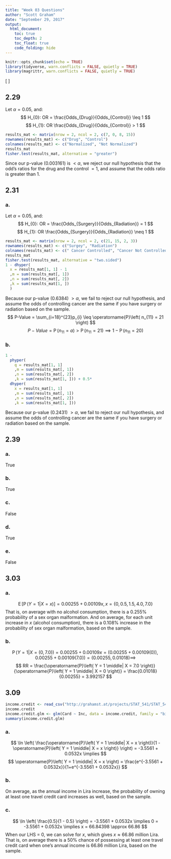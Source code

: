 ```yaml
---
title: "Week 03 Questions"
author: "Scott Graham"
date: "September 29, 2017"
output:
  html_document:
    toc: true
    toc_depth: 2
    toc_float: true
    code_folding: hide
---
```


```r
knitr::opts_chunk$set(echo = TRUE)
library(tidyverse, warn.conflicts = FALSE, quietly = TRUE)
library(magrittr, warn.conflicts = FALSE, quietly = TRUE)
```
\[
  \newcommand{\Prob}{\operatorname{P}}
  \newcommand{\E}{\operatorname{E}}
  \newcommand{\Var}{\operatorname{Var}}
  \newcommand{\Cov}{\operatorname{Cov}}
  \newcommand{\se}{\operatorname{se}}
  \newcommand{\re}{\operatorname{re}}
  \newcommand{\ybar}{{\overline{Y}}}
  \newcommand{\phat}{{\hat{p}}}
  \newcommand{\that}{{\hat{T}}}
  \newcommand{\med}{{\tilde{Y}}}
\]

## 2.29
Let $\alpha=0.05$, and:
$$
  H_{0}: OR = \frac{Odds_{Drug}}{Odds_{Control}} \leq 1
$$
$$
  H_{1}: OR \frac{Odds_{Drug}}{Odds_{Control}} > 1
$$
```r
results_mat <- matrix(nrow = 2, ncol = 2, c(7, 0, 8, 15))
rownames(results_mat) <- c("Drug", "Control")
colnames(results_mat) <- c("Normalized", "Not Normalized")
results_mat
fisher.test(results_mat, alternative = "greater")
```
Since our p-value (0.003161) is $<\alpha$, we reject our null hypothesis that the odd's ratios for the drug and the control $=1$, and assume that the odds ratio is greater than 1.


## 2.31
### a.
Let $\alpha=0.05$, and:
$$
  H_{0}: OR = \frac{Odds_{Surgery}}{Odds_{Radiation}} = 1
$$
$$
  H_{1}: OR \frac{Odds_{Surgery}}{Odds_{Radiation}} \neq 1
$$
```r
results_mat <- matrix(nrow = 2, ncol = 2, c(21, 15, 2, 3))
rownames(results_mat) <- c("Surgey", "Radiation")
colnames(results_mat) <- c(" Cancer Controlled", "Cancer Not Controlled")
results_mat
fisher.test(results_mat, alternative = "two.sided")
1 - dhyper(
  x = results_mat[1, 1] - 1
  ,m = sum(results_mat[, 1])
  ,n = sum(results_mat[, 2])
  ,k = sum(results_mat[1, ])
  )
```
Because our p-value (0.6384) $>\alpha$, we fail to reject our null hypothesis, and assume the odds of controlling cancer are the same if you have surgery or radiation based on the sample.
$$
  P-Value = 
  \sum_{i=18}^{23}p_{i} \leq
  \Prob\left( n_{11} = 21 \right)
$$
$$
  P-Value =
  \Prob\left( n_{11} = a \right) >
  \Prob\left( n_{11} = 21 \right) \implies
  1 - \Prob\left( n_{11} = 20 \right)
$$

### b.
```r
1 -
  phyper(
    q = results_mat[1, 1]
    ,m = sum(results_mat[, 1])
    ,n = sum(results_mat[, 2])
    ,k = sum(results_mat[1, ])) + 0.5*
  dhyper(
    x = results_mat[1, 1]
    ,m = sum(results_mat[, 1])
    ,n = sum(results_mat[, 2])
    ,k = sum(results_mat[1, ]))
```
Because our p-value (0.2431) $>\alpha$, we fail to reject our null hypothesis, and assume the odds of controlling cancer are the same if you have surgery or radiation based on the sample.


## 2.39
### a.
True

### b.
True

### c.
False

### d.
True

### e.
False


## 3.03
### a.
$$
  \E\left[ \Prob\left( Y = 1 \middle| X = x \right) \right] =
  0.00255+0.00109x,
  x = \{0, 0.5, 1.5, 4.0, 7.0\}
$$
That is, on average with no alcohol consumption, there is a $0.255\%$ probability of a sex organ malformation. And on average, for each unit increase in $x$ (alcohol consumption), there is a $0.108\%$ increase in the probability of sex organ malformation, based on the sample. 

### b.
$$
  \Prob\left( Y = 1 \middle| X = (0, 7.0) \right)=
  0.00255+0.00109x =
  (0.00255+0.00109(0)), 0.00255+0.00109(7.0)) =
  (0.00255, 0.01018) \implies
$$
$$
  RR =
  \frac{\Prob\left( Y = 1 \middle| X = 7.0 \right)}{\Prob\left( Y = 1 \middle| X = 0 \right)} =
  \frac{0.01018}{0.00255} =
  3.992157
$$


## 3.09
```r
income.credit <- read_csv("http://grahamst.at/projects/STAT_541/STAT_541_Assignments/Week_03_Data_3.09.csv")
income.credit
income.credit.glm <- glm(Card ~ Inc, data = income.credit, family = "binomial")
summary(income.credit.glm)
```
### a.
$$
  \ln \left( \frac{\Prob\left( Y = 1 \middle| X = x \right)}{1 - \Prob\left( Y = 1 \middle| X = x \right)} \right) =
  -3.5561 + 0.0532x \implies
$$
$$
  \Prob\left( Y = 1 \middle| X = x \right) = 
  \frac{e^{-3.5561 + 0.0532x}}{1+e^{-3.5561 + 0.0532x}}
$$

### b.
On average, as the annual income in Lira increase, the probability of owning at least one travel credit card increases as well, based on the sample.

### c.
$$
  \ln \left( \frac{0.5}{1 - 0.5} \right) =
  -3.5561 + 0.0532x \implies
  0 =
  -3.5561 + 0.0532x \implies
  x =
  66.84398 \approx
  66.86
$$
When our LHS = 0, we can solve for $x$, which gives $x\approx 66.86$ million Lira. That is, on average there is a $50\%$ chance of possessing at least one travel credit card  when one's annual income is 66.86 million Lira, based on the sample.